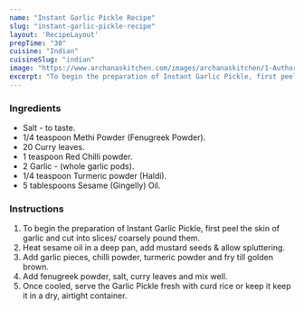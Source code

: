 ---
name: "Instant Garlic Pickle Recipe"
slug: "instant-garlic-pickle-recipe"
layout: 'RecipeLayout'
prepTime: "30"
cuisine: "Indian"
cuisineSlug: "indian"
image: "https://www.archanaskitchen.com/images/archanaskitchen/1-Author/Sowpernica/instan_garlic_pickle.jpg"
excerpt: "To begin the preparation of Instant Garlic Pickle, first peel the skin of garlic and cut into slices coarsely pound them"
---

### Ingredients

- Salt - to taste.
- 1/4 teaspoon Methi Powder (Fenugreek Powder).
- 20 Curry leaves.
- 1 teaspoon Red Chilli powder.
- 2 Garlic - (whole garlic pods).
- 1/4 teaspoon Turmeric powder (Haldi).
- 5 tablespoons Sesame (Gingelly) Oil.

### Instructions

1. To begin the preparation of Instant Garlic Pickle, first peel the skin of garlic and cut into slices/ coarsely pound them.
1. Heat sesame oil in a deep pan, add mustard seeds & allow spluttering.
1. Add garlic pieces, chilli powder, turmeric powder and fry till golden brown.
1. Add fenugreek powder, salt, curry leaves and mix well.
1. Once cooled, serve the Garlic Pickle fresh with curd rice or keep it keep it in a dry, airtight container.
